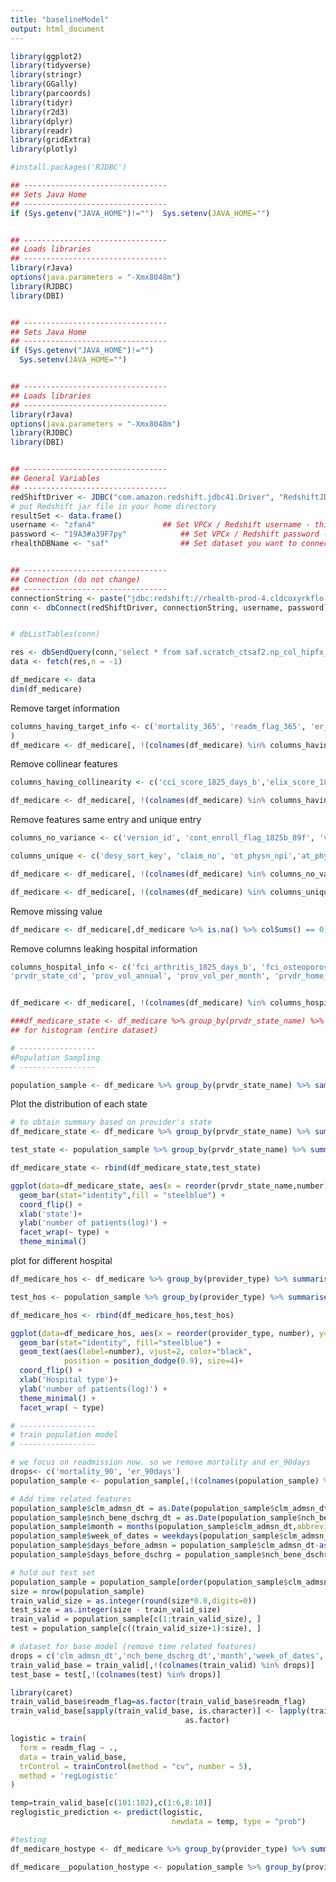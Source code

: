 ```yaml
---
title: "baselineModel"
output: html_document
---
```

```r
library(ggplot2)
library(tidyverse)
library(stringr)
library(GGally)
library(parcoords)
library(tidyr)
library(r2d3)
library(dplyr)
library(readr)
library(gridExtra)
library(plotly)
```


```r
#install.packages('RJDBC')

## --------------------------------
## Sets Java Home
## --------------------------------
if (Sys.getenv("JAVA_HOME")!="")  Sys.setenv(JAVA_HOME="")


## --------------------------------
## Loads libraries
## --------------------------------
library(rJava)
options(java.parameters = "-Xmx8048m")
library(RJDBC)
library(DBI)


## --------------------------------
## Sets Java Home
## --------------------------------
if (Sys.getenv("JAVA_HOME")!="")
  Sys.setenv(JAVA_HOME="")


## --------------------------------
## Loads libraries
## --------------------------------
library(rJava)
options(java.parameters = "-Xmx8048m")
library(RJDBC)
library(DBI)


## --------------------------------
## General Variables
## --------------------------------
redShiftDriver <- JDBC("com.amazon.redshift.jdbc41.Driver", "RedshiftJDBC41-1.2.8.1005.jar", identifier.quote="`")
# put Redshift jar file in your home directory
resultSet <- data.frame()
username <- "zfan4"               ## Set VPCx / Redshift username - this is your J&J userID, for example mine is stong2  
password <- "19A3#a39F7py"            ## Set VPCx / Redshift password - this is the password you got from an encrypted email
rhealthDBName <- "saf"                ## Set dataset you want to connect to (full list provided here:  https://jnj.sharepoint.com/sites/PHM-GCSP-RND/RWE/Pages/rHEALTH-Database-Connectivity.aspx)


## --------------------------------
## Connection (do not change)
## --------------------------------
connectionString <- paste("jdbc:redshift://rhealth-prod-4.cldcoxyrkflo.us-east-1.redshift.amazonaws.com:5439/", rhealthDBName,"?ssl=true&sslfactory=com.amazon.redshift.ssl.NonValidatingFactory", sep="")
conn <- dbConnect(redShiftDriver, connectionString, username, password)


# dbListTables(conn)

res <- dbSendQuery(conn,'select * from saf.scratch_ctsaf2.np_col_hipfx_ads_v9') ## CTSAF2 is my scratch space
data <- fetch(res,n = -1) 

```

```r
df_medicare <- data
dim(df_medicare)
```

Remove target information
```r
columns_having_target_info <- c('mortality_365', 'readm_flag_365', 'er_365days', 're_claim_no',  're_clm_admsn_dt', 're_nch_bene_dschrg_dt','re_prvdr_num', 're_clm_utlztn_day_cnt', 're_clm_pmt_amt', 're_pdx', 're_ppx', 're_adm_source', 're_disc_status', 're_pdx_desc', 're_ppx_desc', 're_clm_admsn_dt_365', 're_nch_bene_dschrg_dt_365', 're_prvdr_num_365', 're_clm_utlztn_day_cnt_365', 're_clm_pmt_amt_365', 're_pdx_365', 're_ppx_365', 're_adm_source_365', 're_claim_no_365', 're_disc_status_365', 're_pdx_desc_365', 're_ppx_desc_365', 're_claim_no_365_up', 'readm_flag_365_up', 're_clm_admsn_dt_365_up', 're_nch_bene_dschrg_dt_365_up', 're_prvdr_num_365_up', 're_clm_utlztn_day_cnt_365_up', 're_clm_pmt_amt_365_up', 're_pdx_365_up', 're_ppx_365_up', 're_adm_source_365_up', 're_disc_status_365_up', 're_pdx_desc_365_up', 're_ppx_desc_365_up', 'er_claim_no_365', 'er_rev_cntr_dt_365', 'er_clm_thru_dt_365', 'er_prncpal_dgns_cd_365', 'er_pdx_desc_365', 'er_hcpcs_cd_365', 'er_hcpcs_desc_365', 'mortality_365_up', 'er_365days_up', 'er_claim_no_365_up', 'er_rev_cntr_dt_365_up', 'er_clm_thru_dt_365_up', 'er_prncpal_dgns_cd_365_up', 'er_pdx_desc_365_up', 'er_hcpcs_cd_365_up', 'er_hcpcs_desc_365_up'
)
df_medicare <- df_medicare[, !(colnames(df_medicare) %in% columns_having_target_info)]
```

Remove collinear features
```r
columns_having_collinearity <- c('cci_score_1825_days_b','elix_score_1825_days_b',  'fci_score_1825_days_b', 'follow_up_end_dt', 'follow_up_end_dt_365','ppx_desc', 'pdx_desc')

df_medicare <- df_medicare[, !(colnames(df_medicare) %in% columns_having_collinearity)]
```

Remove features same entry and unique entry
```r
columns_no_variance <- c('version_id', 'cont_enroll_flag_1825b_89f', 'valid_date_of_death_1825b_89f', 'hmo_enroll_flag_1825b_89f', 'hmo_enroll_flag_365f','cont_enroll_flag_365f','at_physn_upin', 'op_physn_upin', 'ot_physn_upin')

columns_unique <- c('desy_sort_key', 'claim_no', 'ot_physn_npi','at_physn_npi','op_physn_npi')

df_medicare <- df_medicare[, !(colnames(df_medicare) %in% columns_no_variance)]

df_medicare <- df_medicare[, !(colnames(df_medicare) %in% columns_unique)]
```

Remove missing value
```r
df_medicare <- df_medicare[,df_medicare %>% is.na() %>% colSums() == 0]
```

Remove columns leaking hospital information
```r

columns_hospital_info <- c('fci_arthritis_1825_days_b', 'fci_osteoporosis_1825_days_b', 'fci_asthma_1825_days_b', 'fci_copd_1825_days_b', 'fci_angina_1825_days_b', 'fci_cong_heart_fail_1825_days_b', 'fci_heart_attack_1825_days_b', 'fci_neur_dis_1825_days_b', 'fci_stroke_1825_days_b', 'fci_diabetes_1825_days_b', 'fci_perif_vasc_dis_1825_days_b', 'fci_upper_gi_1825_days_b', 'fci_depression_1825_days_b', 'fci_anxiety_panic_1825_days_b', 'fci_visual_imp_1825_days_b', 'fci_hear_imp_1825_days_b', 'fci_ddd_1825_days_b', 'fci_obesity_1825_days_b', 
'prvdr_state_cd', 'prov_vol_annual', 'prov_vol_per_month', 'prvdr_home_hha_vol', 'prvdr_home_hha_vol_month', 'prvdr_home_hha_vol_per', 'phy_vol_annual', 'phy_vol_month', 'op_phy_cum_exp', 'provider_type', 'hospital_name', 'prvdr_ssa_county_code', 'prvdr_urgeo', 'prvdr_urspa', 'prvdr_wi', 'prvdr_cola', 'prvdr_resident_to_bed_ratio', 'prvdr_rday', 'prvdr_beds', 'prvdr_dshpct', 'prvdr_dshopg', 'prvdr_dshcpg', 'prvdr_state_name', 'prvdr_state_ab', 'prvdr_div_code', 'prvdr_division', 'prvdr_region_cd', 'prvdr_region','county', 'bpci_lejr', 'cjr', 'bpci_ami_cabg', 'ami_cabg', 'prvdr_cbsa', 'prvdr_cbsa_desc', 'prvdr_msa', 'prvdr_msa_desc', 'prvdr_teaching_status', 'low_income_subsidy', 'prior_inp_only_los', 'prior_irf_los', 'prior_ltcf_los', 'prior_snf_los', 'prior_hha_visits', 'prior_out_visits', 'total_prior_los', 'poverty_per', 'grp_1', 'grp_2', 'grp_3', 'grp_4', 'grp_5', 'grp_6', 'grp_7', 'grp_8', 'grp_9', 'grp_10', 'unemp_percentage', 'no_of_snfs', 'ma_pen_percent', 'snf_per_capita')


df_medicare <- df_medicare[, !(colnames(df_medicare) %in% columns_hospital_info)]


```

```r
###df_medicare_state <- df_medicare %>% group_by(prvdr_state_name) %>% summarise(number = length(prvdr_state_name), sample = as.integer(length(prvdr_state_name)/10) )
## for histogram (entire dataset)

# ----------------- 
#Population Sampling
# -----------------

population_sample <- df_medicare %>% group_by(prvdr_state_name) %>% sample_n(as.integer(ceiling(length(prvdr_state_name)/20)))
```
Plot the distribution of each state
```r

# to obtain summary based on provider's state
df_medicare_state <- df_medicare %>% group_by(prvdr_state_name) %>% summarise(number = length(prvdr_state_name),type = "population" )

test_state <- population_sample %>% group_by(prvdr_state_name) %>% summarise(number =  length(prvdr_state_name),type = "sample" )

df_medicare_state <- rbind(df_medicare_state,test_state)

ggplot(data=df_medicare_state, aes(x = reorder(prvdr_state_name,number), y=log(number)))+
  geom_bar(stat="identity",fill = "steelblue") +
  coord_flip() +
  xlab('state')+ 
  ylab('number of patients(log)') +
  facet_wrap(~ type) + 
  theme_minimal()
```
plot for different hospital
```r

df_medicare_hos <- df_medicare %>% group_by(provider_type) %>% summarise(number = length(provider_type), type = "population" )

test_hos <- population_sample %>% group_by(provider_type) %>% summarise(number =  length(provider_type),type = "sample" )

df_medicare_hos <- rbind(df_medicare_hos,test_hos)

ggplot(data=df_medicare_hos, aes(x = reorder(provider_type, number), y=log(number))) +
  geom_bar(stat="identity", fill="steelblue") +
  geom_text(aes(label=number), vjust=2, color="black",
            position = position_dodge(0.9), size=4)+
  coord_flip() +
  xlab('Hospital type')+ 
  ylab('number of patients(log)') +
  theme_minimal() +
  facet_wrap( ~ type)
```

```r
# ----------------- 
# train population model
# -----------------

# we focus on readmission now. so we remove mortality and er_90days 
drops<- c('mortality_90', 'er_90days')
population_sample <- population_sample[,!(colnames(population_sample) %in% drops)]

# Add time related features
population_sample$clm_admsn_dt = as.Date(population_sample$clm_admsn_dt)
population_sample$nch_bene_dschrg_dt = as.Date(population_sample$nch_bene_dschrg_dt)
population_sample$month = months(population_sample$clm_admsn_dt,abbreviate = TRUE)
population_sample$week_of_dates = weekdays(population_sample$clm_admsn_dt,abbreviate = TRUE)
population_sample$days_before_admsn = population_sample$clm_admsn_dt-as.Date('2016-01-01')
population_sample$days_before_dschrg = population_sample$nch_bene_dschrg_dt - as.Date('2016-01-01')

# hold out test set
population_sample = population_sample[order(population_sample$clm_admsn_dt),]
size = nrow(population_sample)
train_valid_size = as.integer(round(size*0.8,digits=0))
test_size = as.integer(size - train_valid_size)
train_valid = population_sample[c(1:train_valid_size), ]
test = population_sample[c((train_valid_size+1):size), ]

# dataset for base model (remove time related features)
drops = c('clm_admsn_dt','nch_bene_dschrg_dt','month','week_of_dates','days_before_admsn','days_before_dschrg')
train_valid_base = train_valid[,!(colnames(train_valid) %in% drops)]
test_base = test[,!(colnames(test) %in% drops)]

library(caret)
train_valid_base$readm_flag=as.factor(train_valid_base$readm_flag)
train_valid_base[sapply(train_valid_base, is.character)] <- lapply(train_valid_base[sapply(train_valid_base, is.character)], 
                                       as.factor)

logistic = train(
  form = readm_flag ~ .,
  data = train_valid_base,
  trControl = trainControl(method = "cv", number = 5),
  method = 'regLogistic'
)
```

```r
temp=train_valid_base[c(101:102),c(1:6,8:10)]
reglogistic_prediction <- predict(logistic,
                                    newdata = temp, type = "prob")
```

```r
#testing
df_medicare_hostype <- df_medicare %>% group_by(provider_type) %>% summarise(number = length(provider_type), sample = as.integer(length(provider_type)/5) )

df_medicare__population_hostype <- population_sample %>% group_by(provider_type) %>% summarise(number = length(provider_type))
```